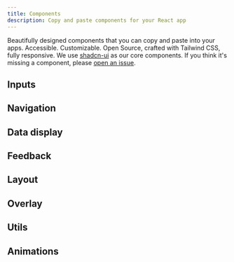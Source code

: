---
title: Components
description: Copy and paste components for your React app
---

Beautifully designed components that you can copy and paste into your apps. Accessible. Customizable. Open Source, crafted with Tailwind CSS, fully responsive. We use [shadcn-ui](https://github.com/shadcn-ui/ui) as our core components.
If you think it's missing a component, please [open an issue](https://github.com/mehdibha/rcopy/issues/new).

## Inputs

<DocsList name="components/inputs" />

## Navigation

<DocsList name="components/navigation" />

## Data display

<DocsList name="components/data-display" />

## Feedback

<DocsList name="components/feedback" />

## Layout

<DocsList name="components/layout" />

## Overlay

<DocsList name="components/overlay" />

## Utils

<DocsList name="components/utils" />

## Animations

<DocsList name="components/animations" />
